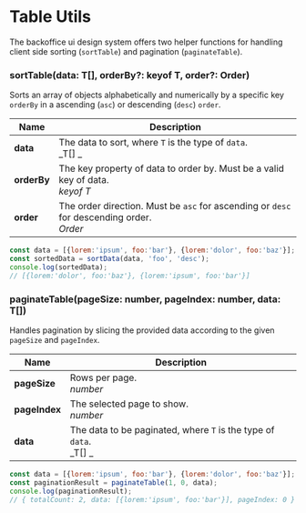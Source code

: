 
<Meta title="Utils|Table Utils" />

# Table Utils

The backoffice ui design system offers two helper functions for handling client side sorting (`sortTable`) and pagination (`paginateTable`).

### sortTable(data: T[], orderBy?: keyof T, order?: Order)

Sorts an array of objects alphabetically and numerically by a specific key `orderBy` in a ascending (`asc`) or descending (`desc`) `order`.

| Name        | Description                                                                                 |
|-------------|---------------------------------------------------------------------------------------------|
| __data__    | The data to sort, where `T` is the type of `data`.<br/>_T[] _                               |
| __orderBy__ | The key property of data to order by. Must be a valid key of data.<br/>_keyof T_            |
| __order__   | The order direction. Must be `asc` for ascending or `desc` for descending order.<br/>_Order_|

```js
const data = [{lorem:'ipsum', foo:'bar'}, {lorem:'dolor', foo:'baz'}];
const sortedData = sortData(data, 'foo', 'desc');
console.log(sortedData);
// [{lorem:'dolor', foo:'baz'}, {lorem:'ipsum', foo:'bar'}]
```

### paginateTable(pageSize: number, pageIndex: number, data: T[])

Handles pagination by slicing the provided data according to the given `pageSize` and `pageIndex`.

| Name         | Description                                                          |
|--------------|----------------------------------------------------------------------|
| __pageSize__ | Rows per page.<br/>_number_                                          |
| __pageIndex__| The selected page to show.<br/>_number_                              |
| __data__     | The data to be paginated, where `T` is the type of `data`.<br/>_T[] _|

```js
const data = [{lorem:'ipsum', foo:'bar'}, {lorem:'dolor', foo:'baz'}];
const paginationResult = paginateTable(1, 0, data);
console.log(paginationResult);
// { totalCount: 2, data: [{lorem:'ipsum', foo:'bar'}], pageIndex: 0 }
```